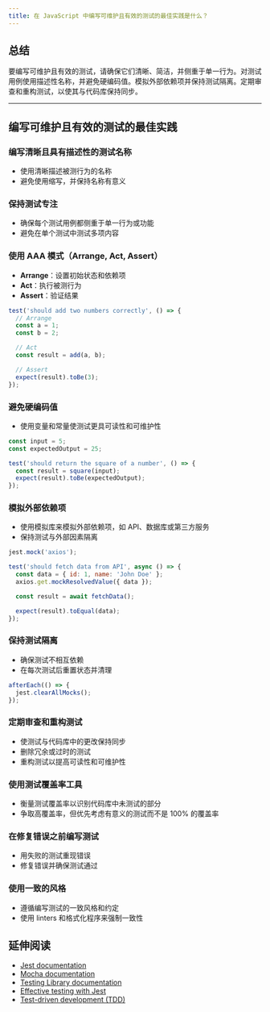 ```yaml
---
title: 在 JavaScript 中编写可维护且有效的测试的最佳实践是什么？
---
```


## 总结

要编写可维护且有效的测试，请确保它们清晰、简洁，并侧重于单一行为。对测试用例使用描述性名称，并避免硬编码值。模拟外部依赖项并保持测试隔离。定期审查和重构测试，以使其与代码库保持同步。

***

## 编写可维护且有效的测试的最佳实践

### 编写清晰且具有描述性的测试名称

* 使用清晰描述被测行为的名称
* 避免使用缩写，并保持名称有意义

### 保持测试专注

* 确保每个测试用例都侧重于单一行为或功能
* 避免在单个测试中测试多项内容

### 使用 AAA 模式（Arrange, Act, Assert）

* **Arrange**：设置初始状态和依赖项
* **Act**：执行被测行为
* **Assert**：验证结果

```js
test('should add two numbers correctly', () => {
  // Arrange
  const a = 1;
  const b = 2;

  // Act
  const result = add(a, b);

  // Assert
  expect(result).toBe(3);
});
```

### 避免硬编码值

* 使用变量和常量使测试更具可读性和可维护性

```js
const input = 5;
const expectedOutput = 25;

test('should return the square of a number', () => {
  const result = square(input);
  expect(result).toBe(expectedOutput);
});
```

### 模拟外部依赖项

* 使用模拟库来模拟外部依赖项，如 API、数据库或第三方服务
* 保持测试与外部因素隔离

```js
jest.mock('axios');

test('should fetch data from API', async () => {
  const data = { id: 1, name: 'John Doe' };
  axios.get.mockResolvedValue({ data });

  const result = await fetchData();

  expect(result).toEqual(data);
});
```

### 保持测试隔离

* 确保测试不相互依赖
* 在每次测试后重置状态并清理

```js
afterEach(() => {
  jest.clearAllMocks();
});
```

### 定期审查和重构测试

* 使测试与代码库中的更改保持同步
* 删除冗余或过时的测试
* 重构测试以提高可读性和可维护性

### 使用测试覆盖率工具

* 衡量测试覆盖率以识别代码库中未测试的部分
* 争取高覆盖率，但优先考虑有意义的测试而不是 100% 的覆盖率

### 在修复错误之前编写测试

* 用失败的测试重现错误
* 修复错误并确保测试通过

### 使用一致的风格

* 遵循编写测试的一致风格和约定
* 使用 linters 和格式化程序来强制一致性

## 延伸阅读

* [Jest documentation](https://jestjs.io/docs/getting-started)
* [Mocha documentation](https://mochajs.org/)
* [Testing Library documentation](https://testing-library.com/docs/)
* [Effective testing with Jest](https://kentcdodds.com/blog/effective-snapshot-testing)
* [Test-driven development (TDD)](https://martinfowler.com/bliki/TestDrivenDevelopment.html)
